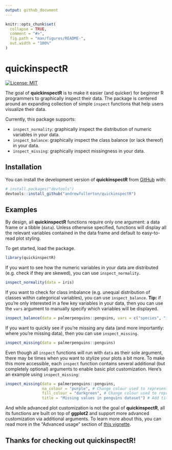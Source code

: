 ```yaml
---
output: github_document
---
```


<!-- README.md is generated from README.Rmd. Please edit that file -->

```r
knitr::opts_chunk$set(
  collapse = TRUE,
  comment = "#>",
  fig.path = "man/figures/README-",
  out.width = "100%"
)
```

# quickinspectR

<!-- badges: start -->

[![License: MIT](https://img.shields.io/badge/License-MIT-yellow.svg)](https://opensource.org/licenses/MIT)

<!-- badges: end -->

The goal of **quickinspectR** is to make it easier (and quicker) for beginner R programmers to graphically inspect their data. The package is centered around an expanding collection of simple `inspect` functions that help users visualize their data.

Currently, this package supports:

-   `inspect_normality`: graphically inspect the distribution of numeric variables in your data.
-   `inspect_balance`: graphically inspect the class balance (or lack thereof) in your data.
-   `inspect_missing`: graphically inspect missingness in your data.

## Installation

You can install the development version of **quickinspectR** from [GitHub](https://github.com/andrewfullerton/quickinspectR) with:

``` r
# install.packages("devtools")
devtools::install_github("andrewfullerton/quickinspectR")
```

## Examples

By design, all **quickinspectR** functions require only one argument: a data frame or a tibble (`data`). Unless otherwise specified, functions will display all the relevant variables contained in the data frame and default to easy-to-read plot styling. 

To get started, load the package.

```r
library(quickinspectR)
```

If you want to see how the numeric variables in your data are distributed (e.g. check if they are skewed), you can use `inspect_normality`.

```r
inspect_normality(data = iris)
```

If you want to check for class imbalance (e.g. unequal distribution of classes within categorical variables), you can use `inspect_balance`. **Tip:** if you're only interested in a few key variables in your data, then you can use the `vars` argument to manually specify which variables will be displayed.

```r
inspect_balance(data = palmerpenguins::penguins, vars = c("species", "island"))
```

If you want to quickly see if you're missing any data (and more importantly: where you're missing data), then you can use `inspect_missing`. 

```r
inspect_missing(data = palmerpenguins::penguins)
```

Even though all `inspect` functions will run with `data` as their sole argument, there may be times when you want to stylize your plots a bit more. To make this more accessible, each `inspect` function contains several additional (but completely optional) arguments to enable basic plot customization. Here's an example using `inspect_missing`:

```r
inspect_missing(data = palmerpenguins::penguins,
                na_colour = "purple", # Change colour used to represent missing values
                fill_colour = "darkgreen", # Change colour used to represent non-missing values
                title = "Missing values in penguins dataset") # Add title
```

And while advanced plot customization is not the goal of **quickinspectR**, all its functions are built on top of **ggplot2** and support more advanced customization via additional arguments. To learn more about this, you can read more in the "Advanced usage" section of [this vignette](https://andrewfullerton.github.io/quickinspectR/articles/using-quickinspectR.html). 

## Thanks for checking out quickinspectR!
